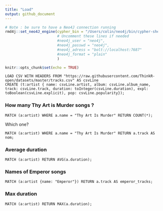 ```yaml
---
title: "Load"
output: github_document
---
```


```r
# Note : be sure to have a Neo4J connection running 
rmd4j::set_neo4J_engine(cypher_bin = "/Users/colin/neo4j/bin/cypher-shell"# Insert the path to your cypher bin here
                        # Uncomment these lines if needed
                        #neo4j_user = "neo4j", 
                        #neo4j_passwd = "neo4j", 
                        #neo4j_adress = "bolt://localhost:7687"
                        #neo4j_format = "plain"
                        )

knitr::opts_chunk$set(echo = TRUE)
```

```neo4j
LOAD CSV WITH HEADERS FROM "https://raw.githubusercontent.com/ThinkR-open/datasets/master/tracks.csv" AS csvLine
CREATE (t:artist { name: csvLine.artist, album: csvLine.album_name, track: csvLine.track, duration: toInteger(csvLine.duration), expl: toBoolean(csvLine.explicit), pop: csvLine.popularity});
```

### How many Thy Art is Murder songs ? 

```neo4j
MATCH (a:artist) WHERE a.name = "Thy Art Is Murder" RETURN COUNT(*);
```

Which one?

```neo4j
MATCH (a:artist) WHERE a.name = "Thy Art Is Murder" RETURN a.track AS nom;
```

### Average duration

```neo4j
MATCH (a:artist) RETURN AVG(a.duration);
```

### Names of Emperor songs

```neo4j
MATCH (a:artist {name: "Emperor"}) RETURN a.track AS emperor_tracks;
```

### Max duration

```neo4j
MATCH (a:artist) RETURN MAX(a.duration);
```


